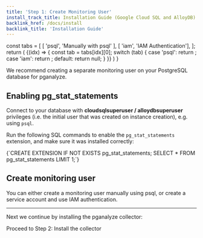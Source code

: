 ```yaml
---
title: 'Step 1: Create Monitoring User'
install_track_title: Installation Guide (Google Cloud SQL and AlloyDB)
backlink_href: /docs/install
backlink_title: 'Installation Guide'
---
```



  const tabs = [
    [ 'psql', 'Manually with psql' ],
    [ 'iam', 'IAM Authentication'],
  ];
  return (
    <TabPanel items={tabs}>
      {(idx) => {
        const tab = tabs[idx][0];
        switch (tab) {
          case 'psql':
            return <TabTextContent><CreateMonitoringUserPsql /></TabTextContent>;
          case 'iam':
            return <TabTextContent><CreateMonitoringUserIam /></TabTextContent>;
          default:
            return null;
        }
      }}
    </TabPanel>
  )
}

We recommend creating a separate monitoring user on your PostgreSQL database for pganalyze.

## Enabling pg_stat_statements

Connect to your database with **cloudsqlsuperuser / alloydbsuperuser** privileges (i.e. the initial user that was created on instance creation), e.g. using `psql`.

Run the following SQL commands to enable the `pg_stat_statements` extension, and make sure it was installed correctly:

<CodeBlock language="sql">
{`CREATE EXTENSION IF NOT EXISTS pg_stat_statements;
SELECT * FROM pg_stat_statements LIMIT 1;`}
</CodeBlock>

## Create monitoring user

You can either create a monitoring user manually using psql, or create a service account and use IAM authentication.

<MonitoringUserCreation />

---

Next we continue by installing the pganalyze collector:

<Link className="btn btn-success" to="02_install_the_collector">
  Proceed to Step 2: Install the collector
</Link>
